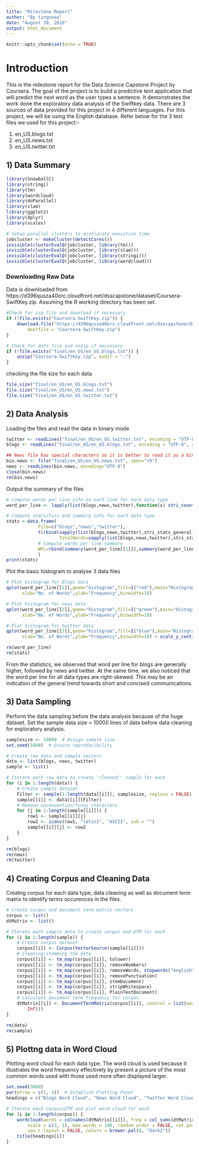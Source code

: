 ```yaml
---
title: "Milestone Report"
author: "By tingneea"
date: "August 30, 2016"
output: html_document
---
```


```r
knitr::opts_chunk$set(echo = TRUE)
```

# Introduction

This is the milestone report for the Data Science Capstone Project by Coursera. The goal of the project is to build a predictive text application that will predict the next word as the user types a sentence. It demonstrates the work done the exploratory data analysis of the Swiftkey data. There are 3 sources of data provided for this project in 4 different languages. For this project, we will be using the English database. Refer below for the 3 text files we used for this project:-

1. en_US.blogs.txt
2. en_US.news.txt
3. en_US.twitter.txt

## 1) Data Summary

```r

library(SnowballC)
library(stringi)
library(tm)
library(wordcloud)
library(doParallel)
library(slam)
library(ggplot2)
library(dplyr)
library(scales)

# Setup parallel clusters to accelarate execution time
jobcluster <- makeCluster(detectCores())
invisible(clusterEvalQ(jobcluster, library(tm)))
invisible(clusterEvalQ(jobcluster, library(slam)))
invisible(clusterEvalQ(jobcluster, library(stringi)))
invisible(clusterEvalQ(jobcluster, library(wordcloud)))

```


### Downloading Raw Data

Data is downloaded from https://d396qusza40orc.cloudfront.net/dsscapstone/dataset/Coursera-SwiftKey.zip. Assuming the R working directory has been set. 

```r

#Check for zip file and download if necessary
if (!file.exists("Coursera-SwiftKey.zip")) {
    download.file("https://d396qusza40orc.cloudfront.net/dsscapstone/dataset/Coursera-SwiftKey.zip", 
        destfile = "Coursera-SwiftKey.zip")
}

# Check for data file and unzip if necessary
if (!file.exists("final/en_US/en_US.blogs.txt")) {
    unzip("Coursera-SwiftKey.zip", exdir = ".")
}
```

checking the file size for each data

```r

file.size("final/en_US/en_US.blogs.txt")
file.size("final/en_US/en_US.news.txt")
file.size("final/en_US/en_US.twitter.txt")
```

## 2) Data Analysis
Loading the files and read the data in binary mode

```r

twitter <- readLines("final/en_US/en_US.twitter.txt", encoding = "UTF-8", skipNul = TRUE)
blogs <- readLines("final/en_US/en_US.blogs.txt", encoding = "UTF-8", skipNul = TRUE)

## News file has special characters so it is better to read it as a binary file
bin.news <- file("final/en_US/en_US.news.txt", open="rb")
news <- readLines(bin.news, encoding="UTF-8")
close(bin.news)
rm(bin.news)

```

Output the summary of the files
```r

# Compute words per line info on each line for each data type
word_per_line <- lapply(list(blogs,news,twitter),function(x) stri_count_words(x))

# Compute statistics and summary info for each data type
stats <-data.frame(
            File=c("blogs","news","twitter"), 
            t(rbind(sapply(list(blogs,news,twitter),stri_stats_general),
                    TotalWords=sapply(list(blogs,news,twitter),stri_stats_latex)[4,])),
            # Compute words per line summary
            WPL=rbind(summary(word_per_line[[1]]),summary(word_per_line[[2]]),summary(word_per_line[[3]]))
            )
print(stats)

```

Plot the basic histogram to analyse 3 data files
```r

# Plot histogram for Blogs data
qplot(word_per_line[[1]],geom="histogram",fill=I("red"),main="Histogram for Blogs",
      xlab="No. of Words",ylab="Frequency",binwidth=10)

# Plot histogram for news data
qplot(word_per_line[[2]],geom="histogram",fill=I("green"),main="Histogram for News",
      xlab="No. of Words",ylab="Frequency",binwidth=10)

# Plot histogram for twitter data
qplot(word_per_line[[3]],geom="histogram",fill=I("blue"),main="Histogram for Twitter",
      xlab="No. of Words",ylab="Frequency",binwidth=10) + scale_y_continuous(labels = comma)

rm(word_per_line)
rm(stats)

```

From the statistics, we observed that word per line for blogs are generally higher, followed by news and twitter. At the same time, we also noticed that the word per line for all data types are right-skewed. This may be an indication of the general trend towards short and concised communications.


## 3) Data Sampling

Perform the data sampling before the data analysis because of the huge dataset. Set the sample data size = 10000 lines of data before data cleaning for exploratory analysis.

```r

samplesize <- 10000  # Assign sample size
set.seed(1000)  # Ensure reproducibility 

# Create raw data and sample vectors
data <- list(blogs, news, twitter)
sample <- list()

# Iterate each raw data to create 'cleaned'' sample for each
for (i in 1:length(data)) {
    # Create sample dataset
    Filter <- sample(1:length(data[[i]]), samplesize, replace = FALSE)
    sample[[i]] <- data[[i]][Filter]
    # Remove unconvention/funny characters
    for (j in 1:length(sample[[i]])) {
        row1 <- sample[[i]][j]
        row2 <- iconv(row1, "latin1", "ASCII", sub = "")
        sample[[i]][j] <- row2
    }
}

rm(blogs)
rm(news)
rm(twitter)
```

## 4) Creating Corpus and Cleaning Data

Creatng corpus for each data type, data cleaning as well as document term matrix to identify terms occurences in the files.

```r

# Create corpus and document term matrix vectors
corpus <- list()
dtMatrix <- list()

# Iterate each sample data to create corpus and DTM for each
for (i in 1:length(sample)) {
    # Create corpus dataset
    corpus[[i]] <- Corpus(VectorSource(sample[[i]]))
    # Cleaning/stemming the data
    corpus[[i]] <- tm_map(corpus[[i]], tolower)
    corpus[[i]] <- tm_map(corpus[[i]], removeNumbers)
    corpus[[i]] <- tm_map(corpus[[i]], removeWords, stopwords("english"))
    corpus[[i]] <- tm_map(corpus[[i]], removePunctuation)
    corpus[[i]] <- tm_map(corpus[[i]], stemDocument)
    corpus[[i]] <- tm_map(corpus[[i]], stripWhitespace)
    corpus[[i]] <- tm_map(corpus[[i]], PlainTextDocument)
    # calculate document term frequency for corpus
    dtMatrix[[i]] <- DocumentTermMatrix(corpus[[i]], control = list(wordLengths = c(0, 
        Inf)))
}

rm(data)
rm(sample)

```

## 5) Plottng data in Word Cloud 
Plotting word cloud for each data type. The word cloud is used because it illustrates the word frequency effectively by present a picture of the most common words used with those used more often displayed larger.

```r

set.seed(3000)
par(mfrow = c(1, 3))  # Establish Plotting Panel
headings = c("Blogs Word Cloud", "News Word Cloud", "Twitter Word Cloud")

# Iterate each corpus/DTM and plot word cloud for each
for (i in 1:length(corpus)) {
    wordcloud(words = colnames(dtMatrix[[i]]), freq = col_sums(dtMatrix[[i]]), 
        scale = c(3, 1), max.words = 100, random.order = FALSE, rot.per = 0.35, 
        use.r.layout = FALSE, colors = brewer.pal(8, "Dark2"))
    title(headings[i])
}

```








